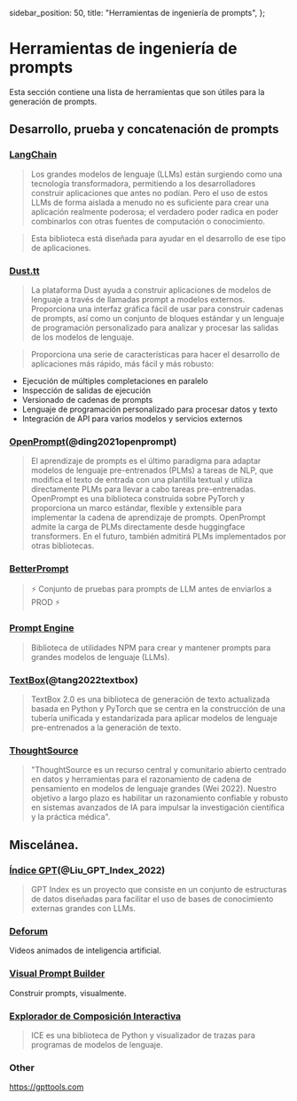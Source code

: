   sidebar_position: 50,
  title: "Herramientas de ingeniería de prompts",
};

# Herramientas de ingeniería de prompts

Esta sección contiene una lista de herramientas que son útiles para la generación de prompts.

## Desarrollo, prueba y concatenación de prompts

### [LangChain](https://github.com/hwchase17/langchain/)

> Los grandes modelos de lenguaje (LLMs) están surgiendo como una tecnología transformadora, permitiendo a los desarrolladores construir aplicaciones que antes no podían. Pero el uso de estos LLMs de forma aislada a menudo no es suficiente para crear una aplicación realmente poderosa; el verdadero poder radica en poder combinarlos con otras fuentes de computación o conocimiento.

> Esta biblioteca está diseñada para ayudar en el desarrollo de ese tipo de aplicaciones.

### [Dust.tt](https://dust.tt)

> La plataforma Dust ayuda a construir aplicaciones de modelos de lenguaje a través de llamadas prompt a modelos externos. Proporciona una interfaz gráfica fácil de usar para construir cadenas de prompts, así como un conjunto de bloques estándar y un lenguaje de programación personalizado para analizar y procesar las salidas de los modelos de lenguaje.

> Proporciona una serie de características para hacer el desarrollo de aplicaciones más rápido, más fácil y más robusto:

- Ejecución de múltiples completaciones en paralelo
- Inspección de salidas de ejecución
- Versionado de cadenas de prompts
- Lenguaje de programación personalizado para procesar datos y texto
- Integración de API para varios modelos y servicios externos

### [OpenPrompt](https://thunlp.github.io/OpenPrompt/)(@ding2021openprompt)

> El aprendizaje de prompts es el último paradigma para adaptar modelos de lenguaje pre-entrenados (PLMs) a tareas de NLP, que modifica el texto de entrada con una plantilla textual y utiliza directamente PLMs para llevar a cabo tareas pre-entrenadas. OpenPrompt es una biblioteca construida sobre PyTorch y proporciona un marco estándar, flexible y extensible para implementar la cadena de aprendizaje de prompts. OpenPrompt admite la carga de PLMs directamente desde huggingface transformers. En el futuro, también admitirá PLMs implementados por otras bibliotecas.

### [BetterPrompt](https://github.com/krrishdholakia/betterprompt)

> ⚡ Conjunto de pruebas para prompts de LLM antes de enviarlos a PROD ⚡

### [Prompt Engine](https://github.com/microsoft/prompt-engine)

> Biblioteca de utilidades NPM para crear y mantener prompts para grandes modelos de lenguaje (LLMs).

### [TextBox](https://github.com/RUCAIBox/TextBox)(@tang2022textbox)

> TextBox 2.0 es una biblioteca de generación de texto actualizada basada en Python y PyTorch que se centra en la construcción de una tubería unificada y estandarizada para aplicar modelos de lenguaje pre-entrenados a la generación de texto.

### [ThoughtSource](https://github.com/OpenBioLink/ThoughtSource)

> "ThoughtSource es un recurso central y comunitario abierto centrado en datos y herramientas para el razonamiento de cadena de pensamiento en modelos de lenguaje grandes (Wei 2022). Nuestro objetivo a largo plazo es habilitar un razonamiento confiable y robusto en sistemas avanzados de IA para impulsar la investigación científica y la práctica médica".

## Miscelánea.

### [Índice GPT](https://gpt-index.readthedocs.io/en/latest/)(@Liu_GPT_Index_2022)

> GPT Index es un proyecto que consiste en un conjunto de estructuras de datos diseñadas para facilitar el uso de bases de conocimiento externas grandes con LLMs.

### [Deforum](https://github.com/HelixNGC7293/DeforumStableDiffusionLocal)

Videos animados de inteligencia artificial.

### [Visual Prompt Builder](https://tools.saxifrage.xyz/prompt)

Construir prompts, visualmente.

### [Explorador de Composición Interactiva](https://github.com/oughtinc/ice)

> ICE es una biblioteca de Python y visualizador de trazas para programas de modelos de lenguaje.

### Other

https://gpttools.com
